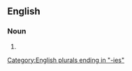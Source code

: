 ==English==

===Noun===
{{head|en|noun form}}

# {{plural of|vulnerability|lang=en}}

[[Category:English plurals ending in "-ies"]]